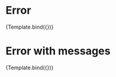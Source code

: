 


<Meta title="Components/Checkbox/Error" component={VvCheckbox} />

# Error

<Canvas>
	<Story
		name="Error with message"
		args={{
			id: 7,
			label: 'Accept terms and conditions',
			name: 'ck7',
			value: 'conditions',
			error: true,
			errorLabel: 'Error label'
		}}>
		{Template.bind({})}
	</Story>
</Canvas>

# Error with messages

<Canvas>
	<Story
		name="Error with messages"
		args={{
			id: 8,
			label: 'Accept terms and conditions',
			name: 'ck8',
			value: 'conditions',
			error: true,
			errorLabel: ['First error', 'Second error']
		}}>
		{Template.bind({})}
	</Story>
</Canvas>
